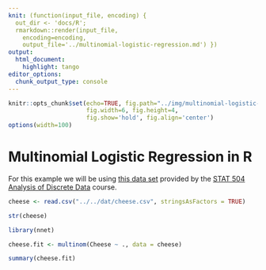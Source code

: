 ```yaml
---
knit: (function(input_file, encoding) {
  out_dir <- 'docs/R';
  rmarkdown::render(input_file,
    encoding=encoding,
    output_file='../multinomial-logistic-regression.md') })
output:
  html_document:
    highlight: tango
editor_options:
  chunk_output_type: console
---
```

  
```r
knitr::opts_chunk$set(echo=TRUE, fig.path="../img/multinomial-logistic-regression/",
                      fig.width=6, fig.height=4,
                      fig.show='hold', fig.align='center')
options(width=100)
```

# Multinomial Logistic Regression in R

For this example we will be using [this data set](https://github.com/tylerbg/DLC_stat_resources/tree/master/docs/R/dat/cheese.csv) provided by the [STAT 504 Analysis of Discrete Data](https://online.stat.psu.edu/stat504/lesson/8/8.1) course.

```r
cheese <- read.csv("../../dat/cheese.csv", stringsAsFactors = TRUE)

str(cheese)
```

```r
library(nnet)

cheese.fit <- multinom(Cheese ~ ., data = cheese)

summary(cheese.fit)
```

